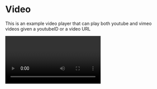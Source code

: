 
<Meta title="Core|Molecules/Video" component={Video} />

# Video

This is an example video player that can play both youtube and vimeo videos
given a youtubeID or a video URL

<Preview>
  <Story name="Video">
    <Video
      videoUrl="https://vimeo.com/145702525"
      videoTitle="Super Science Friends"
    />
  </Story>
</Preview>

<Props of={Video} />
